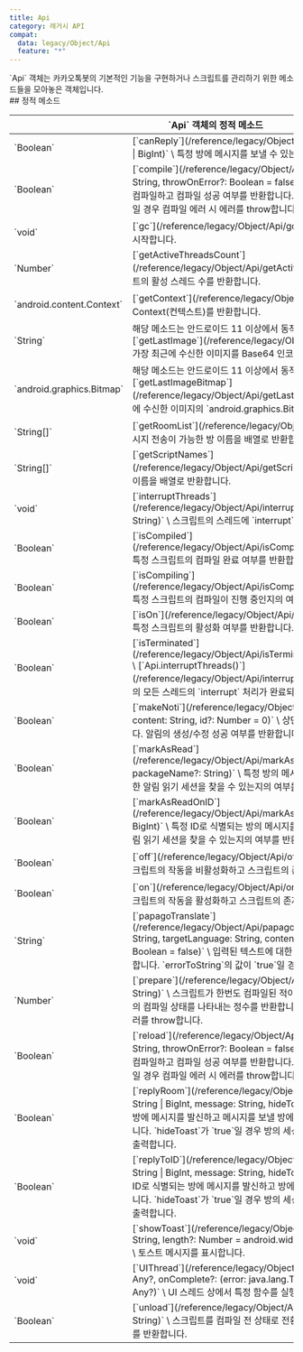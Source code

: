 ```yaml
---
title: Api
category: 레거시 API
compat:
  data: legacy/Object/Api
  feature: "*"
---
```


<Section>
  `Api` 객체는 카카오톡봇의 기본적인 기능을 구현하거나 스크립트를 관리하기 위한 메소드들을 모아놓은 객체입니다.
</Section>
<Section>
  ## 정적 메소드

  <Table>
    <Thead>
      <Tr>
        <Th colSpan="2">`Api` 객체의 정적 메소드</Th>
      </Tr>
    </Thead>
    <Tbody>
      <Tr>
        <Td><span>`Boolean`</span></Td>
        <Td>
          [`canReply`](/reference/legacy/Object/Api/canReply)`(room: String | BigInt)` \
          특정 방에 메시지를 보낼 수 있는지의 여부를 반환합니다.
        </Td>
      </Tr>
      <Tr>
        <Td><span>`Boolean`</span></Td>
        <Td>
          [`compile`](/reference/legacy/Object/Api/compile)`(scriptName?: String, throwOnError?: Boolean = false)` \
          모든 또는 특정 스크립트를 컴파일하고 컴파일 성공 여부를 반환합니다. `throwOnError`의 값이 `true`일 경우 컴파일 에러 시 에러를 throw합니다.
        </Td>
      </Tr>
      <Tr>
        <Td><span>`void`</span></Td>
        <Td>
          [`gc`](/reference/legacy/Object/Api/gc)`()` \
          가비지 컬렉팅을 강제로 시작합니다.
        </Td>
      </Tr>
      <Tr>
        <Td><span>`Number`</span></Td>
        <Td>
          [`getActiveThreadsCount`](/reference/legacy/Object/Api/getActiveThreadsCount)`()` \
          스크립트의 활성 스레드 수를 반환합니다.
        </Td>
      </Tr>
      <Tr>
        <Td><span>`android.content.Context`</span></Td>
        <Td>
          [`getContext`](/reference/legacy/Object/Api/getContext)`()` \
          앱의 Context(컨텍스트)를 반환합니다.
        </Td>
      </Tr>
      <Tr>
        <Td><span>`String`</span></Td>
        <Td>
          <Noti type={"warning"}>
            해당 메소드는 안드로이드 11 이상에서 동작하지 않습니다.
          </Noti>
          [`getLastImage`](/reference/legacy/Object/Api/getLastImage)`()` \
          가장 최근에 수신한 이미지를 Base64 인코딩한 값을 반환합니다.
        </Td>
      </Tr>
      <Tr>
        <Td><span>`android.graphics.Bitmap`</span></Td>
        <Td>
          <Noti type={"warning"}>
            해당 메소드는 안드로이드 11 이상에서 동작하지 않습니다.
          </Noti>
          [`getLastImageBitmap`](/reference/legacy/Object/Api/getLastImageBitmap)`()` \
          가장 최근에 수신한 이미지의 `android.graphics.Bitmap`값을 반환합니다.
        </Td>
      </Tr>
      <Tr>
        <Td><span>`String[]`</span></Td>
        <Td>
          [`getRoomList`](/reference/legacy/Object/Api/getRoomList)`()` \
          메시지 전송이 가능한 방 이름을 배열로 반환합니다.
        </Td>
      </Tr>
      <Tr>
        <Td><span>`String[]`</span></Td>
        <Td>
          [`getScriptNames`](/reference/legacy/Object/Api/getScriptNames)`()` \
          모든 스크립트의 이름을 배열로 반환합니다.
        </Td>
      </Tr>
      <Tr>
        <Td><span>`void`</span></Td>
        <Td>
          [`interruptThreads`](/reference/legacy/Object/Api/interruptThreads)`(scriptName?: String)` \
          스크립트의 스레드에 `interrupt` 요청을 보냅니다.
        </Td>
      </Tr>
      <Tr>
        <Td><span>`Boolean`</span></Td>
        <Td>
          [`isCompiled`](/reference/legacy/Object/Api/isCompiled)`(scriptName: String)` \
          특정 스크립트의 컴파일 완료 여부를 반환합니다.
        </Td>
      </Tr>
      <Tr>
        <Td><span>`Boolean`</span></Td>
        <Td>
          [`isCompiling`](/reference/legacy/Object/Api/isCompiling)`(scriptName: String)` \
          특정 스크립트의 컴파일이 진행 중인지의 여부를 반환합니다.
        </Td>
      </Tr>
      <Tr>
        <Td><span>`Boolean`</span></Td>
        <Td>
          [`isOn`](/reference/legacy/Object/Api/isOn)`(scriptName: String)` \
          특정 스크립트의 활성화 여부를 반환합니다.
        </Td>
      </Tr>
      <Tr>
        <Td><span>`Boolean`</span></Td>
        <Td>
          [`isTerminated`](/reference/legacy/Object/Api/isTerminated)`(scriptName?: String)` \
          [`Api.interruptThreads()`](/reference/legacy/Object/Api/interruptThreads) 실행 이후 스크립트의 모든 스레드의 `interrupt` 처리가 완료되었는지의 여부를
          반환합니다.
        </Td>
      </Tr>
      <Tr>
        <Td><span>`Boolean`</span></Td>
        <Td>
          [`makeNoti`](/reference/legacy/Object/Api/makeNoti)`(title: String, content: String, id?: Number = 0)` \
          상단바 알림을 생성하거나 수정합니다. 알림의 생성/수정 성공 여부를 반환합니다.
        </Td>
      </Tr>
      <Tr>
        <Td><span>`Boolean`</span></Td>
        <Td>
          [`markAsRead`](/reference/legacy/Object/Api/markAsRead)`(room: String | BigInt, packageName?: String)` \
          특정 방의 메시지를 읽음 처리합니다. 방에 대한 알림 읽기 세션을 찾을 수 있는지의 여부를 반환합니다.
        </Td>
      </Tr>
      <Tr>
        <Td><span>`Boolean`</span></Td>
        <Td>
          [`markAsReadOnID`](/reference/legacy/Object/Api/markAsReadOnID)`(roomId: String | BigInt)` \
          특정 ID로 식별되는 방의 메시지를 읽음 처리합니다. 방에 대한 알림 읽기 세션을 찾을 수 있는지의 여부를 반환합니다.
        </Td>
      </Tr>
      <Tr>
        <Td><span>`Boolean`</span></Td>
        <Td>
          [`off`](/reference/legacy/Object/Api/off)`(scriptName?: String)` \
          스크립트의 작동을 비활성화하고 스크립트의 존재 여부를 반환합니다.
        </Td>
      </Tr>
      <Tr>
        <Td><span>`Boolean`</span></Td>
        <Td>
          [`on`](/reference/legacy/Object/Api/on)`(scriptName?: String)` \
          스크립트의 작동을 활성화하고 스크립트의 존재 여부를 반환합니다.
        </Td>
      </Tr>
      <Tr>
        <Td><span>`String`</span></Td>
        <Td>
          <Feature status={["legacy/Object/Api", "papagoTranslate"]}>[`papagoTranslate`](/reference/legacy/Object/Api/papagoTranslate)`(sourceLanguage: String, targetLanguage: String, content: String, errorToString?: Boolean = false)`</Feature> \
          입력된 텍스트에 대한 Papago NMT 번역 결과를 반환합니다. `errorToString`의 값이 `true`일 경우 에러를 문자열로 반환합니다.
        </Td>
      </Tr>
      <Tr>
        <Td><span>`Number`</span></Td>
        <Td>
          [`prepare`](/reference/legacy/Object/Api/prepare)`(scriptName: String)` \
          스크립트가 한번도 컴파일된 적이 없을 경우 컴파일하고 스크립트의 컴파일 상태를 나타내는 정수를 반환합니다. 컴파일 에러가 발생할 경우 에러를 throw합니다.
        </Td>
      </Tr>
      <Tr>
        <Td><span>`Boolean`</span></Td>
        <Td>
          [`reload`](/reference/legacy/Object/Api/reload)`(scriptName?: String, throwOnError?: Boolean = false)` \
          모든 또는 특정 스크립트를 컴파일하고 컴파일 성공 여부를 반환합니다. `throwOnError`의 값이 `true`일 경우 컴파일 에러 시 에러를 throw합니다.
        </Td>
      </Tr>
      <Tr>
        <Td><span>`Boolean`</span></Td>
        <Td>
          [`replyRoom`](/reference/legacy/Object/Api/replyRoom)`(room: String | BigInt, message: String, hideToast?: Boolean = false)` \
          특정 방에 메시지를 발신하고 메시지를 보낼 방에 대한 세션의 존재 여부를 반환합니다. `hideToast`가 `true`일 경우 방의 세션 존재 여부를 토스트 메시지로 출력합니다.
        </Td>
      </Tr>
      <Tr>
        <Td><span>`Boolean`</span></Td>
        <Td>
          [`replyToID`](/reference/legacy/Object/Api/replyToID)`(roomId: String | BigInt, message: String, hideToast?:
          Boolean = false)` \
          특정 ID로 식별되는 방에 메시지를 발신하고 방에 대한 세션의 존재 여부를 반환합니다. `hideToast`가 `true`일 경우 방의 세션 존재 여부를 토스트 메시지로 출력합니다.
        </Td>
      </Tr>
      <Tr>
        <Td><span>`void`</span></Td>
        <Td>
          [`showToast`](/reference/legacy/Object/Api/showToast)`(content: String, length?: Number = android.widget.Toast.LENGTH_SHORT)` \
          토스트 메시지를 표시합니다.
        </Td>
      </Tr>
      <Tr>
        <Td><span>`void`</span></Td>
        <Td>
          [`UIThread`](/reference/legacy/Object/Api/UIThread)`(func: () => Any?, onComplete?: (error: java.lang.Throwable?, result: Any?)
          => Any?)` \
          UI 스레드 상에서 특정 함수를 실행합니다.
        </Td>
      </Tr>
      <Tr>
        <Td><span>`Boolean`</span></Td>
        <Td>
          [`unload`](/reference/legacy/Object/Api/unload)`(scriptName: String)` \
          스크립트를 컴파일 전 상태로 전환(언로드)하고 언로드 성공 여부를 반환합니다.
        </Td>
      </Tr>
    </Tbody>
  </Table>
</Section>